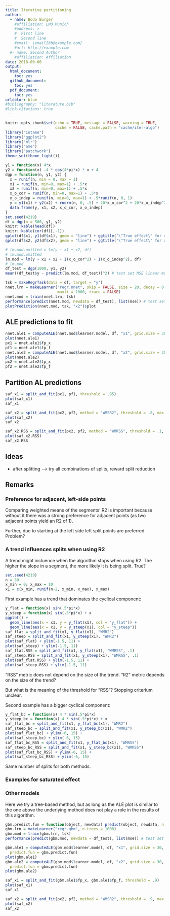 ```yaml
---
title: Iterative partitioning
author: 
  - name: Bodo Burger
    #affiliation: LMU Munich
    #address: >
    #  First line
    #  Second line
    #email: \email{bb@example.com}
    #url: http://example.com
  #- name: Second Author
    #affiliation: Affiliation
date: 2018-00-00
output:
  html_document: 
    toc: yes
  github_document:
    toc: yes
  pdf_document:
    toc: yes
urlcolor: blue
#bibliography: "literature.bib"
#link-citations: true
---
```


```r
knitr::opts_chunk$set(echo = TRUE, message = FALSE, warning = TRUE,
                      cache = FALSE, cache.path = "cache/iter-algo")
library("intame")
library("ggplot2")
library("mlr")
library("ame")
library("patchwork")
theme_set(theme_light())
```

```r
y1 = function(x) 4*x
y2 = function(x) -4 * cos(4*pi*x) * x + 4
dgp = function(n, y1, y2) {
  x = runif(n, min = 0, max = 1)
  x1 = runif(n, min=0, max=1) + .5*x
  x2 = runif(n, min=0, max=1) + .5*x
  x_o_cor = runif(n, min=0, max=1) + .5*x
  x_o_indep = runif(n, min=0, max=1) + .5*runif(n, 0, 1)
  y = y1(x1) + y2(x2) + rnorm(n, 0, .5) + 20*x_o_cor^2 + 20*x_o_indep^2
  data.frame(y, x1, x2, x_o_cor, x_o_indep)
}
set.seed(4219)
df = dgp(n = 500, y1, y2)
knitr::kable(head(df))
knitr::kable(cor(df)[,-1])
qplot(df$x1, y1(df$x1), geom = "line") + ggtitle("\"True effect\" for x1") +
qplot(df$x2, y2(df$x2), geom = "line") + ggtitle("\"True effect\" for x2")
```

```r
# lm.mod.omitted = lm(y ~ x1 + x2, df)
# lm.mod.omitted
lm.mod = lm(y ~ x1 + x2 + I(x_o_cor^2) + I(x_o_indep^2), df)
# lm.mod
df_test = dgp(1000, y1, y2)
mean((df_test$y - predict(lm.mod, df_test))^2) # test set MSE linear model

tsk = makeRegrTask(data = df, target = "y")
nnet.lrn = makeLearner("regr.nnet", skip = FALSE, size = 20, decay = 0.0001,
                       maxit = 1000, trace = FALSE)
nnet.mod = train(nnet.lrn, tsk)
performance(predict(nnet.mod, newdata = df_test), list(mse)) # test set MSE
plotPrediction(nnet.mod, tsk, "x2")$plot
```

## ALE predictions to fit

```r
nnet.ale1 = computeALE(nnet.mod$learner.model, df, "x1", grid.size = 30)
plot(nnet.ale1)
px1 = nnet.ale1$fp_x
pf1 = nnet.ale1$fp_f
nnet.ale2 = computeALE(nnet.mod$learner.model, df, "x2", grid.size = 30)
plot(nnet.ale2)
px2 = nnet.ale2$fp_x
pf2 = nnet.ale2$fp_f
```

## Partition AL predictions

```r
saf_x1 = split_and_fit(px1, pf1, threshold = .95)
plot(saf_x1)
saf_x1

saf_x2 = split_and_fit(px2, pf2, method = "WMSR2", threshold = .8, max_splits = 20)
plot(saf_x2)
saf_x2

saf_x2.RSS = split_and_fit(px2, pf2, method = "WMRSS", threshold = .1, max_splits = 5)
plot(saf_x2.RSS)
saf_x2.RSS
```

## Ideas

- after splitting --> try all combinations of splits, reward split reduction

## Remarks

### Preference for adjacent, left-side points

Comparing weighted means of the segments' R2 is important
because without it there was a strong preference for adjacent points 
(as two adjacent points yield an R2 of 1).

Further, due to starting at the left side left split points are preferred.
Problem?

### A trend influences splits when using R2

A trend might incluence when the algorithm stops when using R2.
The higher the slope in a segment, the more likely it is being split. True?

```r
set.seed(4219)
n = 50
x_min = 0; x_max = 10
x1 = c(x_min, runif(n-2, x_min, x_max), x_max)
```

First example has a trend that dominates the cyclical component:

```r
y_flat = function(x) sin(.5*pi*x)
y_steep = function(x) sin(.5*pi*x) + x
ggplot() +
  geom_line(aes(x = x1, y = y_flat(x1), col = "y_flat")) +
  geom_line(aes(x = x1, y = y_steep(x1), col = "y_steep"))
saf_flat = split_and_fit(x1, y_flat(x1), "WMR2")
saf_steep = split_and_fit(x1, y_steep(x1), "WMR2")
plot(saf_flat) + ylim(-1.5, 11) +
plot(saf_steep) + ylim(-1.5, 11)
saf_flat.RSS = split_and_fit(x1, y_flat(x1), "WMRSS", .1)
saf_steep.RSS = split_and_fit(x1, y_steep(x1), "WMRSS", .1)
plot(saf_flat.RSS) + ylim(-1.5, 11) +
plot(saf_steep.RSS) + ylim(-1.5, 11)
```

"RSS" metric does not depend on the size of the trend.
"R2" metric depends on the size of the trend?

But what is the meaning of the threshold for "RSS"?
Stopping criterium unclear.

Second example has a bigger cyclical component:

```r
y_flat_bc = function(x) 4 * sin(.5*pi*x)
y_steep_bc = function(x) 4 * sin(.5*pi*x) + x
saf_flat_bc = split_and_fit(x1, y_flat_bc(x1), "WMR2")
saf_steep_bc = split_and_fit(x1, y_steep_bc(x1), "WMR2")
plot(saf_flat_bc) + ylim(-6, 15) +
plot(saf_steep_bc) + ylim(-6, 15)
saf_flat_bc_RSS = split_and_fit(x1, y_flat_bc(x1), "WMRSS")
saf_steep_bc_RSS = split_and_fit(x1, y_steep_bc(x1), "WMRSS")
plot(saf_flat_bc_RSS) + ylim(-6, 15) +
plot(saf_steep_bc_RSS) + ylim(-6, 15)
```

Same number of splits for both methods.

### Examples for saturated effect

### Other models

Here we try a tree-based method, but as long as the ALE plot is similar to
the one above the underlying method does not play a role in the results of
this algorithm.

```r
gbm.predict.fun = function(object, newdata) predict(object, newdata, n.trees = 1000)
gbm.lrn = makeLearner("regr.gbm", n.trees = 1000)
gbm.mod = train(gbm.lrn, tsk)
performance(predict(gbm.mod, newdata = df_test), list(mse)) # test set MSE

gbm.ale1 = computeALE(gbm.mod$learner.model, df, "x1", grid.size = 30,
  predict.fun = gbm.predict.fun)
plot(gbm.ale1)
gbm.ale2 = computeALE(gbm.mod$learner.model, df, "x2", grid.size = 30,
  predict.fun = gbm.predict.fun)
plot(gbm.ale2)

saf_x1 = split_and_fit(gbm.ale1$fp_x, gbm.ale1$fp_f, threshold = .9)
plot(saf_x1)
saf_x1

saf_x2 = split_and_fit(px2, pf2, method = "WMSR2", threshold = .9, max_splits = 20)
plot(saf_x2)
saf_x2
```

